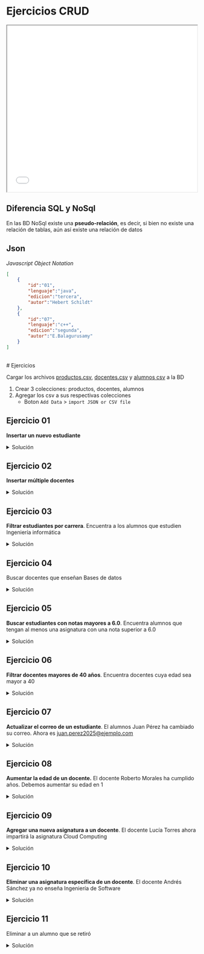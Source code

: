 
# Ejercicios CRUD

<iframe 
    src="/ti3v32/clase03.pdf" 
    width="100%" 
    height="440x" 
    style={{ border: "none" }}
></iframe>


## Diferencia SQL y NoSql

En las BD NoSql existe una **pseudo-relación**, es decir, si bien no existe una relación de tablas, aún así existe una relación de datos

## Json

*Javascript Object Notation*

```json
[
    {
        "id":"01",
        "lenguaje":"java",
        "edicion":"tercera",
        "autor":"Hebert Schildt"
    },
    {
        "id":"07",
        "lenguaje":"c++",
        "edicion":"segunda",
        "autor":"E.Balagurusamy"
    }
]
```
<br/>
# Ejercicios

Cargar los archivos [productos.csv](/ti3v32/productos.csv), [docentes.csv](/ti3v32/docentes.csv) y [alumnos csv](/ti3v32/alumnos.csv) a la BD

1. Crear 3 colecciones: productos, docentes, alumnos
2. Agregar los csv a sus respectivas colecciones 
    - Boton `Add Data` > `import JSON or CSV file`

## Ejercicio 01

**Insertar un nuevo estudiante**

<details>
    <summary style={{color:'red'}}>Solución</summary>

<br/>
- Seleccionar colección `alumnos`
- `Add Data` > `Insert Document`

```json
{
  "_id": "666",
  "nombre": "Max",
  "apellido": "Power",
  "edad": "20",
  "carrera": "diseño",
  "correo": "max@example.com",
  "notas": [3, 2, 5]
}
```
</details>

## Ejercicio 02
**Insertar múltiple docentes**

<details>
    <summary style={{color:'red'}}>Solución</summary>

<br/>
- Seleccionar colección `docentes`
- Presionar botón `Add Data` > `Insert Document`

```json
[
    {
    "_id": "666",
    "nombre": "AAA",
    "apellido": "aaa",
    "edad": "30",
    "departament": "informática",
    "correo": "aaa@example.com",
    "asignatura": ["a1", "a2", "a3"]
    },
    {
    "_id": "777",
    "nombre": "BBB",
    "apellido": "bbb",
    "edad": "33",
    "departament": "electronica",
    "correo": "bbb@example.com",
    "asignatura": ["b1", "b2", "b3"]
    }
]
```
</details>

## Ejercicio 03
**Filtrar estudiantes por carrera**. Encuentra a los alumnos que estudien Ingeniería informática

<details>
    <summary style={{color:'red'}}>Solución</summary>

<br/>
- Seleccionar colección `alumnos`
- Ir a query y agregar:

```json
{"carrera":"Ingeniería Informática"}
```
- Presionar botón `find`


</details>

## Ejercicio 04
Buscar docentes que enseñan Bases de datos

<details>
    <summary style={{color:'red'}}>Solución</summary>

<br/>
- Seleccionar colección `docentes`
- Ir a query y agregar:

```json
{"asignaturas":"Bases de Datos"}
```
- Presionar botón `find`

</details>

## Ejercicio 05
**Buscar estudiantes con notas mayores a 6.0**. Encuentra alumnos que tengan al menos una asignatura con una nota superior a 6.0

<details>
    <summary style={{color:'red'}}>Solución</summary>

<br/>
- Seleccionar colección `alumnos`
- Ir a query y agregar: 
```json
{"notas.nota":{"$gt":6.0}}
```

- Presionar botón `find`


</details>


## Ejercicio 06
**Filtrar docentes mayores de 40 años**. Encuentra docentes cuya edad sea mayor a 40

<details>
    <summary style={{color:'red'}}>Solución</summary>

<br/>
- Seleccionar colección `docentes`
- Ir a query y agregar:

```json
{"edad":{"$gt":40}}
```
- Presionar botón `find`

</details>


## Ejercicio 07
**Actualizar el correo de un estudiante**. El alumnos Juan Pérez ha cambiado su correo. Ahora es juan.perez2025@ejemplo.com

<details>
    <summary style={{color:'red'}}>Solución</summary>

<br/>
- Seleccionar colección `alumnos`
- Ir a query y agregar:

```json
{"nombre":"Juan", "apellido":"Pérez"}
```
- Presionar botón `find`
- Presionar botón `update` y agregar:

```json
{$set:{"correo":"juan.perez333@gmail.com"}
```
- Presionar `refresh`

</details>


## Ejercicio 08
**Aumentar la edad de un docente.** El docente Roberto Morales ha cumplido años. Debemos aumentar su edad en 1

<details>
    <summary style={{color:'red'}}>Solución</summary>

<br/>
- Seleccionar colección `docentes`
- Ir a query y agregar:

```json
{"nombre":"Roberto", "apellido":"Morales"}
```
- Presionar botón `find`
- Presionar botón `update` y agregar

```json
{$inc:{"edad":1}}
```
- Presionar `refresh`

</details>

## Ejercicio 09
**Agregar una nueva asignatura a un docente**. El docente Lucía Torres ahora impartirá la asignatura Cloud Computing

<details>
    <summary style={{color:'red'}}>Solución</summary>

<br/>
- Seleccionar colección `docentes`
- Ir a query y agregar:

```json
{"nombre":"Lucía", "apellido":"Torres"}
```
- Presionar botón `find`
- Presionar botón `update` y agregar

```json
{$push:{"asignaturas":"Cloud Computing"}}
```
- Presionar `refresh`

</details>

## Ejercicio 10
**Eliminar una asignatura específica de un docente**. El docente Andrés Sánchez ya no enseña Ingeniería de Software

<details>
    <summary style={{color:'red'}}>Solución</summary>

<br/>
- Seleccionar colección `docentes`
- Ir a query y agregar:

```json
{"nombre":"Andrés", "apellido":"Sánchez"}
```
- Presionar botón `find`
- Presionar botón `update` y agregar

```json
{$pull:{"asignaturas":"Ingeniería de Software"}}
```
- Presionar `refresh`

</details>

## Ejercicio 11
Eliminar a un alumno que se retiró

<details>
    <summary style={{color:'red'}}>Solución</summary>

<br/>
- Seleccionar colección `alumnos`
- Ir a query y agregar un alumno cualquiera:

```json
{"nombre":"Carlos", "apellido":"Rojas"}
```
- Presionar botón `find`
- Presionar botón `delete`

</details>
